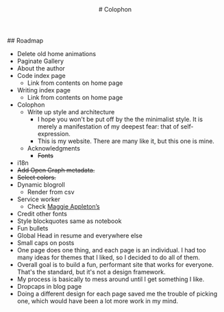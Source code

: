 
<BaseLayout title="Colophon" description="Notes on the design of this website.">
  <header>
  # Colophon
  </header>

  <section>
  ## Roadmap

  - Delete old home animations
  - Paginate Gallery
  - About the author
  - Code index page
    - Link from contents on home page  
  - Writing index page
    - Link from contents on home page
  - Colophon
    - Write up style and architecture
      - I hope you won't be put off by the the minimalist style. It is merely a manifestation of my deepest fear: that of self-expression.
      - This is my website. There are many like it, but this one is mine.
    - Acknowledgments
      - ~~Fonts~~
  - i18n
  - ~~Add Open Graph metadata.~~
  - ~~Select colors.~~
  - Dynamic blogroll
    - Render from csv
  - Service worker
    - Check [Maggie Appleton’s](maggieappleton.com)
  - Credit other fonts
  - Style blockquotes same as notebook
  - Fun bullets
  - Global Head in resume and everywhere else
  - Small caps on posts
  - One page does one thing, and each page is an individual. I had too many ideas for themes that I liked, so I decided to do all of them.
  - Overall goal is to build a fun, performant site that works for everyone. That's the standard, but it's not a design framework.
  - My process is basically to mess around until I get something I like.
  - Dropcaps in blog page
  - Doing a different design for each page saved me the trouble of picking one, which would have been a lot more work in my mind.
  </section>
</BaseLayout>
